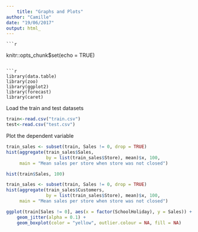```yaml
---
    title: "Graphs and Plots"
author: "Camille"
date: "19/06/2017"
output: html_
---
```

    
    ```r
knitr::opts_chunk$set(echo = TRUE)
```

```r
library(data.table)
library(zoo)
library(ggplot2)
library(forecast)
library(caret)
```

Load the train and test datasets
```r
train<-read.csv("train.csv")
test<-read.csv("test.csv")
```

Plot the dependent variable
```r
train_sales <- subset(train, Sales != 0, drop = TRUE)
hist(aggregate(train_sales$Sales, 
               by = list(train_sales$Store), mean)$x, 100, 
     main = "Mean sales per store when store was not closed")
```

```r
hist(train$Sales, 100)
```

```r
train_sales <- subset(train, Sales != 0, drop = TRUE)
hist(aggregate(train_sales$Customers, 
               by = list(train_sales$Store), mean)$x, 100, 
     main = "Mean sales per store when store was not closed")
```

```r
ggplot(train[Sales != 0], aes(x = factor(SchoolHoliday), y = Sales)) +
    geom_jitter(alpha = 0.1) +
    geom_boxplot(color = "yellow", outlier.colour = NA, fill = NA)
```
